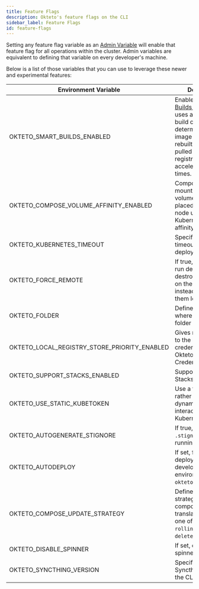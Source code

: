 ```yaml
---
title: Feature Flags
description: Okteto's feature flags on the CLI
sidebar_label: Feature Flags
id: feature-flags
---
```



Setting any feature flag variable as an [Admin Variable](admin/dashboard.mdx#admin-variables) will enable that feature flag for all operations within the cluster.
Admin variables are equivalent to defining that variable on every developer's machine.


Below is a list of those variables that you can use to leverage these newer and experimental features:

| Environment Variable                         | Description                                                                                                                                                                                                                     | Default Value          |
|----------------------------------------------|---------------------------------------------------------------------------------------------------------------------------------------------------------------------------------------------------------------------------------|------------------------|
| OKTETO_SMART_BUILDS_ENABLED                  | Enables the [Smart Builds feature](core/build-service.mdx#smart-builds) that uses a hash of the build context to determine if an image needs to be rebuilt or can be pulled from the registry. This can accelerate build times. | `true`                |
| OKTETO_COMPOSE_VOLUME_AFFINITY_ENABLED       | Compose services mounting the same volume will be placed on the same node using Kubernetes's pod affinity.                                                                                                                      | `true`                 |
| OKTETO_KUBERNETES_TIMEOUT                    | Specifies the timeout while deploying.                                                                                                                                                                                          | `0`                    |
| OKTETO_FORCE_REMOTE                          | If true, the CLI will run deploy and destroy commands on the cluster instead of running them locally.                                                                                                                           | `false`                |
| OKTETO_FOLDER                                | Defines the path where the Okteto folder is located.                                                                                                                                                                            | `$OKTETO_HOME/.okteto` |
| OKTETO_LOCAL_REGISTRY_STORE_PRIORITY_ENABLED | Gives more priority to the local registry credentials than the Okteto Registry Credentials.                                                                                                                                              | `false`                 |
| OKTETO_SUPPORT_STACKS_ENABLED                | Support Okteto Stacks syntax                                                                                                                                                                                                    | `false`             
| OKTETO_USE_STATIC_KUBETOKEN                  | Use a fixed token rather than a dynamic token for interactions with the Kubernetes API.                                                                                                                                         | `false`                |
| OKTETO_AUTOGENERATE_STIGNORE                 | If true, generates the `.stignore` file when running `okteto up`.                                                                                                                                                               | `false`                |
| OKTETO_AUTODEPLOY                            | If set, forces the deployment of the development environment on `okteto up`.                                                                                                                                                    | `false`                |
| OKTETO_COMPOSE_UPDATE_STRATEGY               | Defines the update strategy that the compose must translate (it can be one of: `rolling`/`recreate`/`on-delete`).                                                                                                               | N/A                    |
| OKTETO_DISABLE_SPINNER                       | If set, disables the spinner rotation.                                                                                                                                                                                           | `false`                |
| OKTETO_SYNCTHING_VERSION                     | Specifies the Syncthing version the CLI must use.                                                                                                                                                                               | N/A                    |